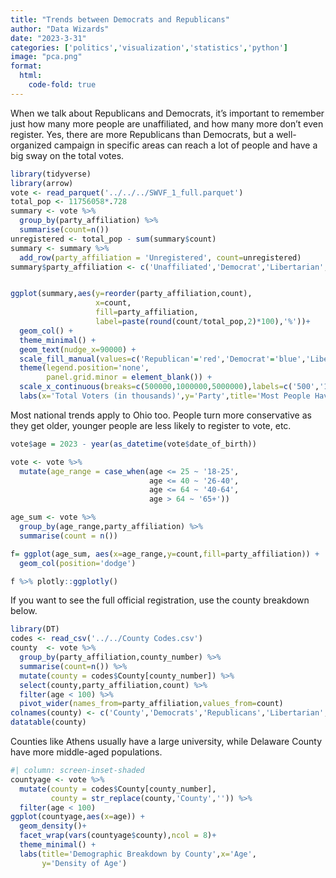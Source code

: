 ```yaml
---
title: "Trends between Democrats and Republicans"
author: "Data Wizards"
date: "2023-3-31"
categories: ['politics','visualization','statistics','python']
image: "pca.png"
format:
  html:
    code-fold: true
---
```


When we talk about Republicans and Democrats, it's important to remember just how many more people are unaffiliated, and how many more don't even register. Yes, there are more Republicans than Democrats, but a well-organized campaign in specific areas can reach a lot of people and have a big sway on the total votes.

```r
library(tidyverse)
library(arrow)
vote <- read_parquet('../../../SWVF_1_full.parquet')
total_pop <- 11756058*.728
summary <- vote %>%
  group_by(party_affiliation) %>%
  summarise(count=n())
unregistered <- total_pop - sum(summary$count)
summary <- summary %>%
  add_row(party_affiliation = 'Unregistered', count=unregistered)
summary$party_affiliation <- c('Unaffiliated','Democrat','Libertarian','Republican','Unregistered')


ggplot(summary,aes(y=reorder(party_affiliation,count),
                   x=count,
                   fill=party_affiliation,
                   label=paste(round(count/total_pop,2)*100),'%'))+
  geom_col() +
  theme_minimal() +
  geom_text(nudge_x=90000) +
  scale_fill_manual(values=c('Republican'='red','Democrat'='blue','Libertarian'='yellow','Unaffiliated'='purple'),na.value = 'grey')+
  theme(legend.position='none',
        panel.grid.minor = element_blank()) +
  scale_x_continuous(breaks=c(500000,1000000,5000000),labels=c('500','1,000','5,000')) +
  labs(x='Total Voters (in thousands)',y='Party',title='Most People Haven\'t Registered')
```

Most national trends apply to Ohio too. People turn more conservative as they get older, younger people are less likely to register to vote, etc.

```r
vote$age = 2023 - year(as_datetime(vote$date_of_birth))

vote <- vote %>% 
  mutate(age_range = case_when(age <= 25 ~ '18-25',
                               age <= 40 ~ '26-40',
                               age <= 64 ~ '40-64',
                               age > 64 ~ '65+'))

age_sum <- vote %>%
  group_by(age_range,party_affiliation) %>%
  summarise(count = n())

f= ggplot(age_sum, aes(x=age_range,y=count,fill=party_affiliation)) +
  geom_col(position='dodge')

f %>% plotly::ggplotly()
```

If you want to see the full official registration, use the county breakdown below.

```r
library(DT)
codes <- read_csv('../../County Codes.csv')
county  <- vote %>% 
  group_by(party_affiliation,county_number) %>%
  summarise(count=n()) %>%
  mutate(county = codes$County[county_number]) %>%
  select(county,party_affiliation,count) %>%
  filter(age < 100) %>%
  pivot_wider(names_from=party_affiliation,values_from=count)
colnames(county) <- c('County','Democrats','Republicans','Libertarian','Unaffiliated')
datatable(county)
```

Counties like Athens usually have a large university, while Delaware County have more middle-aged populations. 

```r
#| column: screen-inset-shaded
countyage <- vote %>%
  mutate(county = codes$County[county_number],
         county = str_replace(county,'County','')) %>%
  filter(age < 100)
ggplot(countyage,aes(x=age)) +
  geom_density()+
  facet_wrap(vars(countyage$county),ncol = 8)+
  theme_minimal() +
  labs(title='Demographic Breakdown by County',x='Age',
       y='Density of Age')
```